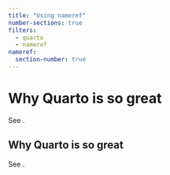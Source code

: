 ```yaml
---
title: "Using nameref"
number-sections: true
filters: 
  - quarto
  - nameref
nameref:
  section-number: true
---
```


# Why Quarto is so great {#sec-stack}

See \nameref{sec-stack}.


## Why Quarto is so great {#how}

See \nameref{how}.
